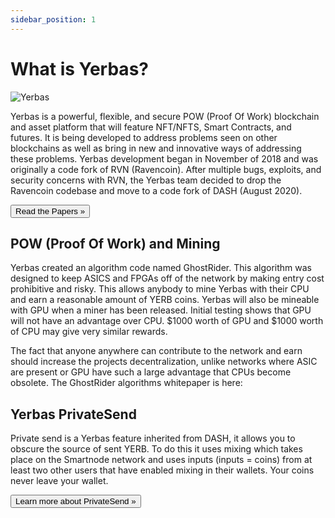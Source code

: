 ```yaml
---
sidebar_position: 1
---
```


# What is Yerbas?

![Yerbas](/img/rapt-outline.png)

Yerbas is a powerful, flexible, and secure POW (Proof Of Work) blockchain and asset platform that will feature NFT/NFTS, Smart Contracts, and futures. It is being developed to address problems seen on other blockchains as well as bring in new and innovative ways of addressing these problems. Yerbas development began in November of 2018 and was originally a code fork of RVN (Ravencoin). After multiple bugs, exploits, and security concerns with RVN, the Yerbas team decided to drop the Ravencoin codebase and move to a code fork of DASH (August 2020).

<Link to="docs/yerbas/papers/raptoreumlightpaper">
<button class="button button--block button--primary">Read the Papers »</button>
</Link>

## POW (Proof Of Work) and Mining

Yerbas created an algorithm code named GhostRider. This algorithm was designed to keep ASICS and FPGAs off of the network by making entry cost prohibitive and risky. This allows anybody to mine Yerbas with their CPU and earn a reasonable amount of YERB coins. Yerbas will also be mineable with GPU when a miner has been released. Initial testing shows that GPU will not have an advantage over CPU. $1000 worth of GPU and $1000 worth of CPU may give very similar rewards.

The fact that anyone anywhere can contribute to the network and earn should increase the projects decentralization, unlike networks where ASIC are present or GPU have such a large advantage that CPUs become obsolete. The GhostRider algorithms whitepaper is here:

## Yerbas PrivateSend

Private send is a Yerbas feature inherited from DASH, it allows you to obscure the source of sent YERB. To do this it uses mixing which takes place on the Smartnode network and uses inputs (inputs = coins) from at least two other users that have enabled mixing in their wallets. Your coins never leave your wallet.

<Link to="docs/wallet/privatesend">
<button class="button button--block button--primary">Learn more about PrivateSend »</button>
</Link>
